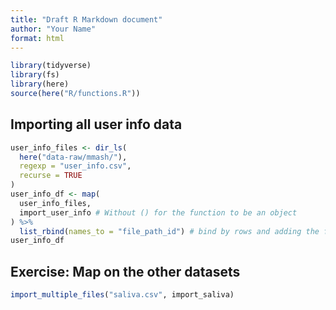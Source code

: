 ```yaml
---
title: "Draft R Markdown document"
author: "Your Name"
format: html
---
```


```r
library(tidyverse)
library(fs)
library(here)
source(here("R/functions.R"))
```

## Importing all user info data

```r
user_info_files <- dir_ls(
  here("data-raw/mmash/"),
  regexp = "user_info.csv",
  recurse = TRUE
)
user_info_df <- map(
  user_info_files,
  import_user_info # Without () for the function to be an object
) %>%
  list_rbind(names_to = "file_path_id") # bind by rows and adding the file path (the name of each dataframe in the list from map)
user_info_df
```


## Exercise: Map on the other datasets

```r
import_multiple_files("saliva.csv", import_saliva)
```
